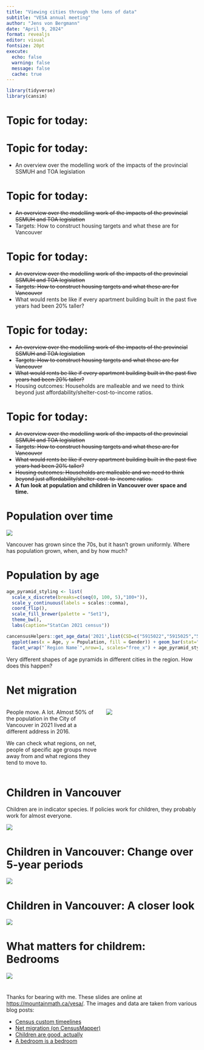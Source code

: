 ```yaml
---
title: "Viewing cities through the lens of data"
subtitle: "VESA annual meeting"
author: "Jens von Bergmann"
date: "April 9, 2024"
format: revealjs
editor: visual
fontsize: 20pt
execute:
  echo: false
  warning: false
  message: false
  cache: true
---
```


```r
library(tidyverse)
library(cansim)
```

# Topic for today: {auto-animate=true}

# Topic for today: {auto-animate=true}
* An overview over the modelling work of the impacts of the provincial SSMUH and TOA legislation

# Topic for today: {auto-animate=true}
* ~~An overview over the modelling work of the impacts of the provincial SSMUH and TOA legislation~~
* Targets: How to construct housing targets and what these are for Vancouver

# Topic for today: {auto-animate=true}
* ~~An overview over the modelling work of the impacts of the provincial SSMUH and TOA legislation~~
* ~~Targets: How to construct housing targets and what these are for Vancouver~~
* What would rents be like if every apartment building built in the past five years had been 20% taller?


# Topic for today: {auto-animate=true}
* ~~An overview over the modelling work of the impacts of the provincial SSMUH and TOA legislation~~
* ~~Targets: How to construct housing targets and what these are for Vancouver~~
* ~~What would rents be like if every apartment building built in the past five years had been 20% taller?~~
* Housing outcomes: Households are malleable and we need to think beyond just affordability/shelter-cost-to-income ratios.

# Topic for today: {auto-animate=true}
* ~~An overview over the modelling work of the impacts of the provincial SSMUH and TOA legislation~~
* ~~Targets: How to construct housing targets and what these are for Vancouver~~
* ~~What would rents be like if every apartment building built in the past five years had been 20% taller?~~
* ~~Housing outcomes: Households are malleable and we need to think beyond just affordability/shelter-cost-to-income ratios.~~
* **A fun look at population and children in Vancouver over space and time.**

# Population over time

```{=html}
<a href="https://doodles.mountainmath.ca/html/yvr_pop_timeline" target="_blank"><img src="https://doodles.mountainmath.ca/images/van_pop_change_3d.png"></a>
```

Vancouver has grown since the 70s, but it hasn't grown uniformly. Where has population grown, when, and by how much?

# Population by age
```r
age_pyramid_styling <- list(
  scale_x_discrete(breaks=c(seq(0, 100, 5),"100+")),
  scale_y_continuous(labels = scales::comma),
  coord_flip(),
  scale_fill_brewer(palette = "Set1"),
  theme_bw(),
  labs(caption="StatCan 2021 census"))
```

```r
cancensusHelpers::get_age_data('2021',list(CSD=c("5915022","5915025","5915004","5915055"))) %>% 
  ggplot(aes(x = Age, y = Population, fill = Gender)) + geom_bar(stat="identity") +
  facet_wrap("`Region Name`",nrow=1, scales="free_x") + age_pyramid_styling
```

Very different shapes of age pyramids in different cities in the region. How does this happen? 

# Net migration 
:::: {.columns}
::: {.column width="50%"}
People move. A lot. Almost 50% of the population in the City of Vancouver in 2021 lived at a different address in 2016. 

We can check what regions, on net, people of specific age groups move away from and what regions they tend to move to.
:::

::: {.column width="50%"}
<a href="https://censusmapper.ca/maps/731" target="_blank"><img src="https://doodles.mountainmath.ca/images/net_van.png"></a>
:::
::::

# Children in Vancouver
Children are in indicator species. If policies work for children, they probably work for almost everyone. 

![](https://doodles.mountainmath.ca/blog/2022/05/11/children-are-good-actually/index_files/figure-html/children_change-1.png)

# Children in Vancouver: Change over 5-year periods

![](https://doodles.mountainmath.ca/blog/2022/05/11/children-are-good-actually/index_files/figure-html/unnamed-chunk-2-1.png)


# Children in Vancouver: A closer look

![](https://doodles.mountainmath.ca/blog/2022/05/11/children-are-good-actually/index_files/figure-html/unnamed-chunk-8-1.png)

# What matters for childrem: Bedrooms

![](https://doodles.mountainmath.ca/posts/2019-04-20-a-bedroom-is-a-bedroom_files/figure-html/bedrooms-1.png)

# 

Thanks for bearing with me. These slides are online at [https://mountainmath.ca/vesa/](https://mountainmath.ca/vesa/). The images and data are taken from various blog posts:


* [Census custom timeelines](https://doodles.mountainmath.ca/blog/2019/06/15/census-custom-timelines/)
* [Net migration (on CensusMapper)](https://censusmapper.ca/maps/731)
* [Children are good, actually](https://doodles.mountainmath.ca/blog/2022/05/11/children-are-good-actually/)
* [A bedroom is a bedroom](https://doodles.mountainmath.ca/blog/2019/04/20/a-bedroom-is-a-bedroom/)


